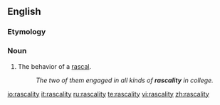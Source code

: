 ==English==

===Etymology===
{{suffix|rascal|ity}}

===Noun===
{{en-noun|rascalities}}

# The behavior of a [[rascal]].
#: ''The two of them engaged in all kinds of '''rascality''' in college.''

{{anagrams:en/aacilrsty}}
[[io:rascality]]
[[it:rascality]]
[[ru:rascality]]
[[te:rascality]]
[[vi:rascality]]
[[zh:rascality]]